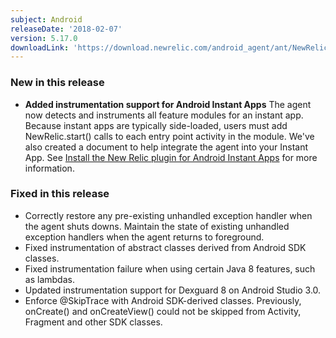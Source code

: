 ```yaml
---
subject: Android
releaseDate: '2018-02-07'
version: 5.17.0
downloadLink: 'https://download.newrelic.com/android_agent/ant/NewRelic_Android_Agent_5.17.0.zip'
---
```


### New in this release

* **Added instrumentation support for Android Instant Apps**
  The agent now detects and instruments all feature modules for an instant app. Because instant apps are typically side-loaded, users must add NewRelic.start() calls to each entry point activity in the module. We've also created a document to help integrate the agent into your Instant App. See [Install the New Relic plugin for Android Instant Apps](https://docs.newrelic.com/docs/mobile-monitoring/new-relic-mobile-android/install-configure/install-new-relic-plugin-android-instant-apps) for more information.

### Fixed in this release

* Correctly restore any pre-existing unhandled exception handler when the agent shuts downs. Maintain the state of existing unhandled exception handlers when the agent returns to foreground.
* Fixed instrumentation of abstract classes derived from Android SDK classes.
* Fixed instrumentation failure when using certain Java 8 features, such as lambdas.
* Updated instrumentation support for Dexguard 8 on Android Studio 3.0.
* Enforce @SkipTrace with Android SDK-derived classes. Previously, onCreate() and onCreateView() could not be skipped from Activity, Fragment and other SDK classes.
